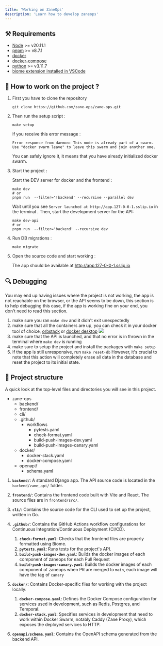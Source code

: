 ```yaml
---
title: 'Working on ZaneOps'
description: 'Learn how to develop zaneops'
---
```



## ⚒️ Requirements

- [Node](https://nodejs.org/en) >= v20.11.1
- [pnpm](https://pnpm.io/installation) >= v8.7.1
- [docker](https://docs.docker.com/engine/install/)
- [docker-compose](https://docs.docker.com/compose/install/)
- [python](https://www.python.org/downloads/) >= v3.11.7
- [biome extension installed in VSCode](https://biomejs.dev/reference/vscode/)

## 🚀 How to work on the project ?

<Steps>


1. First you have to clone the repository

    ```shell
    git clone https://github.com/zane-ops/zane-ops.git
    ``` 

2. Then run the setup script :

   ```shell
   make setup
   ```

   If you receive this error message :

    ```
    Error response from daemon: This node is already part of a swarm. Use "docker swarm leave" to leave this swarm and join another one.
    ```
   You can safely ignore it, it means that you have already initialized docker swarm.

3. Start the project :

   Start the DEV server for docker and the frontend :
    ```shell
    make dev
    # or
    pnpm run  --filter='!backend' --recursive --parallel dev
    ```

   Wait until you see `Server launched at http://app.127-0-0-1.sslip.io` in the terminal . Then, start the development server for the API:
    ```shell
    make dev-api
    # or
	pnpm run  --filter='backend' --recursive dev
    ```

4. Run DB migrations :

    ```shell
    make migrate
    ```

5. Open the source code and start working :

   The app should be available at http://app.127-0-0-1.sslip.io

</Steps>

## 🔍 Debugging

You may end up having issues where the project is not working, the app is not reachable on the browser, or the API seems
to be down, this section is to help debugging this case, if the app is working fine on your end, you don't need to read
this section.

1. make sure you ran `make dev` and it didn't exit unexpectedly
2. make sure that all the containers are up, you can check it in your docker tool of choice, [orbstack](https://orbstack.dev/) or [docker desktop](https://www.docker.com/products/docker-desktop/)
   <img src="/docs/images/illustration.webp" />
3. make sure that the API is launched, and that no error is in thrown in the terminal where `make dev` is running
4. make sure to setup the project and install the packages with `make setup`
5. If the app is still unresponsive, run `make reset-db` However, it's crucial to note that this action will completely
   erase all data in the database and reset the project to its initial state.

## 🧐 Project structure

A quick look at the top-level files and directories you will see in this project.


<FileTree>

- zane-ops
  - backend/
  - frontend/
  - cli/
  - .github/
    - workflows
        - pytests.yaml
        - check-format.yaml
        - build-push-images-dev.yaml
        - build-push-images-canary.yaml
  - docker/
    - docker-stack.yaml
    - docker-compose.yaml
  - openapi/
    - schema.yaml

</FileTree>


1. **`backend/`**: A standard Django app. The API source code is located in the `backend/zane_api/` folder.

2. **`frontend/`**: Contains the frontend code built with Vite and React. The source files are in `frontend/src/`.

3. **`cli/`**: Contains the source code for the CLI used to set up the project, written in Go.

4. **`.github/`**: Contains the GitHub Actions workflow configurations for Continuous Integration/Continuous Deployment (CI/CD).
    1. **`check-format.yaml`**: Checks that the frontend files are properly formatted using Biome.
    2. **`pytests.yaml`**: Runs tests for the project's API.
    2. **`build-push-images-dev.yaml`**: Builds the docker images of each component of zaneops for each Pull Request 
    2. **`build-push-images-canary.yaml`**:  Builds the docker images of each component of zaneops when PR are merged to `main`, each image will have the tag of `canary`

5. **`docker/`**: Contains Docker-specific files for working with the project locally:
    1. **`docker-compose.yaml`**: Defines the Docker Compose configuration for services used in development, such as Redis, Postgres, and Temporal.
    2. **`docker-stack.yaml`**: Specifies services in development that need to work within Docker Swarm, notably Caddy (Zane Proxy), which exposes the deployed services to HTTP.

6. **`openapi/schema.yaml`**: Contains the OpenAPI schema generated from the backend API.